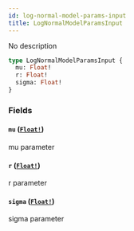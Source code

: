 ```yaml
---
id: log-normal-model-params-input
title: LogNormalModelParamsInput
---
```


No description

```graphql
type LogNormalModelParamsInput {
  mu: Float!
  r: Float!
  sigma: Float!
}
```

### Fields

#### `mu` ([`Float!`](/docs/graphql/scalars/float))

mu parameter

#### `r` ([`Float!`](/docs/graphql/scalars/float))

r parameter

#### `sigma` ([`Float!`](/docs/graphql/scalars/float))

sigma parameter
